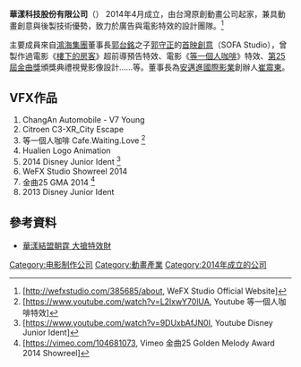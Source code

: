 {{copyedit|time=2015-08-04T06:37:45+00:00}}

{{noteTA
|G1=Movie
}}
{{Infobox Company
| company_name = 華漾科技股份有限公司
|company_logo = [[File:Wefx_Logo.png|Amazing logo black]]
| company_type = [[公司|公司]]
| foundation = 2014
| location = [[台灣|台灣]][[台北市|台北市]][[仁愛路|仁愛路]]三段23號10樓-1
| key_people = [[崔震東|崔震東]]
| industry = [[电影|电影]]、[[特效|特效]]
|  parent = OrienTone
| products =  [[等一個人咖啡|等一個人咖啡]]、[[樓下的房客|樓下的房客]]、金曲25 [[GMA|GMA]]
| <!-- revenue =  -->
| <!-- operating_income = -->
| <!-- net_income = -->
| <!-- num_employees = -->
| homepage = [http://wefxstudio.com.tw/ http://wefxstudio.com.tw ]
| slogan        = WeFX, WE MAKE VFX <br/> We BELIEVE IN VFX<br/> We LOVE VFX<br/> 
|footnotes        = 
|intl             =   
}}

'''華漾科技股份有限公司'''（{{lang-en|'''WeFX Studio'''}}）
2014年4月成立，由台灣原創動畫公司起家，兼具動畫創意與後製技術優勢，致力於廣告與電影特效的設計團隊。<ref>[http://wefxstudio.com/385685/about, WeFX Studio Official Website]{{dead link|date=2018年4月 |bot=InternetArchiveBot |fix-attempted=yes }} </ref>

主要成員來自[[鴻海集團|鴻海集團]]董事長[[郭台銘|郭台銘]]之子[[郭守正|郭守正]]的[[首映創意|首映創意]]（SOFA Studio），曾製作過電影《[[樓下的房客|樓下的房客]]》超前導預告特效、電影《[[等一個人咖啡|等一個人咖啡]]》特效、[[第25屆金曲獎|第25屆金曲獎]]頒獎典禮視覺影像設計……等。董事長為[[安邁進國際影業|安邁進國際影業]]創辦人[[崔震東|崔震東]]。

== VFX作品 ==
# ChangAn Automobile - V7 Young
# Citroen C3-XR_City Escape
# 等一個人咖啡 Cafe.Waiting.Love  <ref>[https://www.youtube.com/watch?v=L2lxwY70lUA, Youtube 等一個人咖啡特效]</ref>
# Hualien Logo Animation 
# 2014 Disney Junior Ident  <ref>[https://www.youtube.com/watch?v=9DUxbAfJN0I, Youtube Disney Junior Ident]</ref>
# WeFX Studio Showreel 2014
# 金曲25 GMA 2014  <ref>[https://vimeo.com/104681073, Vimeo 金曲25 Golden Melody Award 2014 Showreel]{{dead link|date=2018年4月 |bot=InternetArchiveBot |fix-attempted=yes }}</ref>
# 2013 Disney Junior Ident

== 參考資料 ==
*[http://www.chinatimes.com/newspapers/20141124000096-260204 華漾結盟朝霆 大搶特效財] {{Wayback|url=http://www.chinatimes.com/newspapers/20141124000096-260204 |date=20161218210918 }}
[[Category:电影制作公司|Category:电影制作公司]]
[[Category:動畫產業|Category:動畫產業]]
[[Category:2014年成立的公司|Category:2014年成立的公司]]